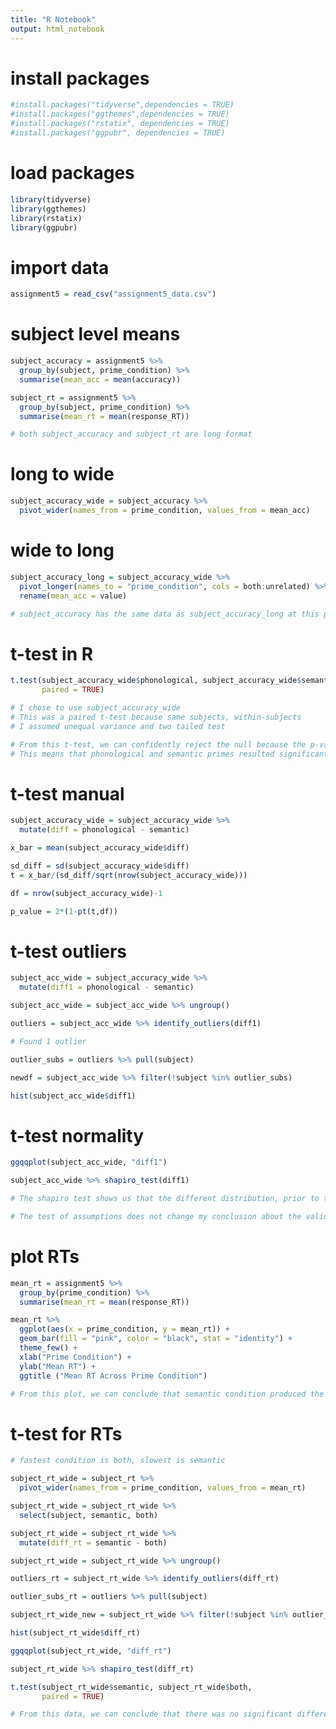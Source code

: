 ```yaml
---
title: "R Notebook"
output: html_notebook
---
```


# install packages
```r
#install.packages("tidyverse",dependencies = TRUE)
#install.packages("ggthemes",dependencies = TRUE)
#install.packages("rstatix", dependencies = TRUE)
#install.packages("ggpubr", dependencies = TRUE)
```
# load packages
```r
library(tidyverse)
library(ggthemes)
library(rstatix)
library(ggpubr)
```
# import data
```r
assignment5 = read_csv("assignment5_data.csv")
```
# subject level means
```r
subject_accuracy = assignment5 %>%
  group_by(subject, prime_condition) %>%
  summarise(mean_acc = mean(accuracy))

subject_rt = assignment5 %>%
  group_by(subject, prime_condition) %>%
  summarise(mean_rt = mean(response_RT))

# both subject_accuracy and subject_rt are long format
```
# long to wide
```r
subject_accuracy_wide = subject_accuracy %>%
  pivot_wider(names_from = prime_condition, values_from = mean_acc)
```
# wide to long
```r
subject_accuracy_long = subject_accuracy_wide %>%
  pivot_longer(names_to = "prime_condition", cols = both:unrelated) %>%
  rename(mean_acc = value)

# subject_accuracy has the same data as subject_accuracy_long at this point
```
# t-test in R
```r
t.test(subject_accuracy_wide$phonological, subject_accuracy_wide$semantic,
       paired = TRUE)

# I chose to use subject_accuracy_wide
# This was a paired t-test because same subjects, within-subjects
# I assumed unequal variance and two tailed test

# From this t-test, we can confidently reject the null because the p-value is smaller than 0.05, even when you consider it as a two-tailed test.
# This means that phonological and semantic primes resulted significantly different accuracy results.
```
# t-test manual 
```r
subject_accuracy_wide = subject_accuracy_wide %>%
  mutate(diff = phonological - semantic)

x_bar = mean(subject_accuracy_wide$diff)

sd_diff = sd(subject_accuracy_wide$diff)
t = x_bar/(sd_diff/sqrt(nrow(subject_accuracy_wide)))

df = nrow(subject_accuracy_wide)-1

p_value = 2*(1-pt(t,df))

```
# t-test outliers
```r
subject_acc_wide = subject_accuracy_wide %>%
  mutate(diff1 = phonological - semantic)

subject_acc_wide = subject_acc_wide %>% ungroup()

outliers = subject_acc_wide %>% identify_outliers(diff1)

# Found 1 outlier

outlier_subs = outliers %>% pull(subject)

newdf = subject_acc_wide %>% filter(!subject %in% outlier_subs)

hist(subject_acc_wide$diff1)
```
# t-test normality
```r
ggqqplot(subject_acc_wide, "diff1")

subject_acc_wide %>% shapiro_test(diff1)

# The shapiro test shows us that the different distribution, prior to taking out outliers, is roughly normal. The points roughly fall on a straight line, and it passes through O

# The test of assumptions does not change my conclusion about the validity of the t-test. From our analysis so far, it seems like people retrieve words that relate phonologically from memory much more accurately than for semantically related words. Phonological words help in retrieval. 
```
# plot RTs
```r
mean_rt = assignment5 %>%
  group_by(prime_condition) %>%
  summarise(mean_rt = mean(response_RT))

mean_rt %>%
  ggplot(aes(x = prime_condition, y = mean_rt)) +
  geom_bar(fill = "pink", color = "black", stat = "identity") +
  theme_few() + 
  xlab("Prime Condition") +
  ylab("Mean RT") +
  ggtitle ("Mean RT Across Prime Condition")

# From this plot, we can conclude that semantic condition produced the slowest reaction time, followed by phonological. Both and Unrelated had similar reaction times and produced the fastest reaction times, comparatively.
```
# t-test for RTs
```r
# fastest condition is both, slowest is semantic

subject_rt_wide = subject_rt %>%
  pivot_wider(names_from = prime_condition, values_from = mean_rt)

subject_rt_wide = subject_rt_wide %>%
  select(subject, semantic, both)

subject_rt_wide = subject_rt_wide %>%
  mutate(diff_rt = semantic - both)

subject_rt_wide = subject_rt_wide %>% ungroup()

outliers_rt = subject_rt_wide %>% identify_outliers(diff_rt)

outlier_subs_rt = outliers %>% pull(subject)

subject_rt_wide_new = subject_rt_wide %>% filter(!subject %in% outlier_subs_rt)

hist(subject_rt_wide$diff_rt)

ggqqplot(subject_rt_wide, "diff_rt")

subject_rt_wide %>% shapiro_test(diff_rt)

t.test(subject_rt_wide$semantic, subject_rt_wide$both,
       paired = TRUE)

# From this data, we can conclude that there was no significant difference in reaction time between semantic and both prime conditions. The p value is larger than 0.05, so we cannot reject the null hypothesis.

```













